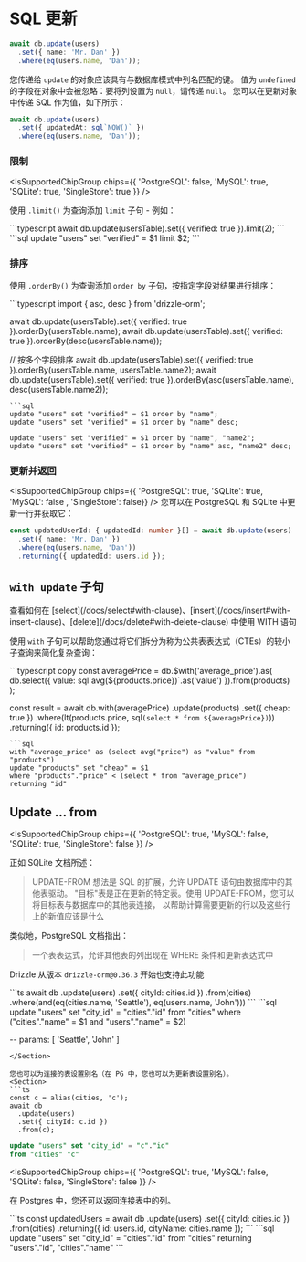 
# SQL 更新

```typescript copy
await db.update(users)
  .set({ name: 'Mr. Dan' })
  .where(eq(users.name, 'Dan'));
```

您传递给 `update` 的对象应该具有与数据库模式中列名匹配的键。
值为 `undefined` 的字段在对象中会被忽略：要将列设置为 `null`，请传递 `null`。
您可以在更新对象中传递 SQL 作为值，如下所示：

```typescript copy
await db.update(users)
  .set({ updatedAt: sql`NOW()` })
  .where(eq(users.name, 'Dan'));
```

### 限制

<IsSupportedChipGroup chips={{ 'PostgreSQL': false, 'MySQL': true, 'SQLite': true, 'SingleStore': true }} />

使用 `.limit()` 为查询添加 `limit` 子句 - 例如：
<Section>
```typescript
await db.update(usersTable).set({ verified: true }).limit(2);
```
```sql
update "users" set "verified" = $1 limit $2;
```
</Section>

### 排序
使用 `.orderBy()` 为查询添加 `order by` 子句，按指定字段对结果进行排序：
<Section>
```typescript
import { asc, desc } from 'drizzle-orm';

await db.update(usersTable).set({ verified: true }).orderBy(usersTable.name);
await db.update(usersTable).set({ verified: true }).orderBy(desc(usersTable.name));

// 按多个字段排序
await db.update(usersTable).set({ verified: true }).orderBy(usersTable.name, usersTable.name2);
await db.update(usersTable).set({ verified: true }).orderBy(asc(usersTable.name), desc(usersTable.name2));
```
```sql
update "users" set "verified" = $1 order by "name";
update "users" set "verified" = $1 order by "name" desc;

update "users" set "verified" = $1 order by "name", "name2";
update "users" set "verified" = $1 order by "name" asc, "name2" desc;
```
</Section>

### 更新并返回
<IsSupportedChipGroup chips={{ 'PostgreSQL': true, 'SQLite': true, 'MySQL': false , 'SingleStore': false}} />
您可以在 PostgreSQL 和 SQLite 中更新一行并获取它：
```typescript copy
const updatedUserId: { updatedId: number }[] = await db.update(users)
  .set({ name: 'Mr. Dan' })
  .where(eq(users.name, 'Dan'))
  .returning({ updatedId: users.id });
```

## `with update` 子句

<Callout>
  查看如何在 [select](/docs/select#with-clause)、[insert](/docs/insert#with-insert-clause)、[delete](/docs/delete#with-delete-clause) 中使用 WITH 语句
</Callout>

使用 `with` 子句可以帮助您通过将它们拆分为称为公共表表达式（CTEs）的较小子查询来简化复杂查询：
<Section>
```typescript copy
const averagePrice = db.$with('average_price').as(
        db.select({ value: sql`avg(${products.price})`.as('value') }).from(products)
);

const result = await db.with(averagePrice)
		.update(products)
		.set({
			cheap: true
		})
		.where(lt(products.price, sql`(select * from ${averagePrice})`))
		.returning({
			id: products.id
		});
```
```sql
with "average_price" as (select avg("price") as "value" from "products") 
update "products" set "cheap" = $1 
where "products"."price" < (select * from "average_price") 
returning "id"
```
</Section>

## Update ... from

<IsSupportedChipGroup chips={{ 'PostgreSQL': true, 'MySQL': false, 'SQLite': true, 'SingleStore': false }} />

正如 SQLite 文档所述：

> UPDATE-FROM 想法是 SQL 的扩展，允许 UPDATE 语句由数据库中的其他表驱动。
"目标"表是正在更新的特定表。使用 UPDATE-FROM，您可以将目标表与数据库中的其他表连接，
以帮助计算需要更新的行以及这些行上的新值应该是什么

类似地，PostgreSQL 文档指出：

> 一个表表达式，允许其他表的列出现在 WHERE 条件和更新表达式中

Drizzle 从版本 `drizzle-orm@0.36.3` 开始也支持此功能

<Section>
```ts
await db
  .update(users)
  .set({ cityId: cities.id })
  .from(cities)
  .where(and(eq(cities.name, 'Seattle'), eq(users.name, 'John')))
```
```sql
update "users" set "city_id" = "cities"."id" 
from "cities" 
where ("cities"."name" = $1 and "users"."name" = $2)

-- params: [ 'Seattle', 'John' ]
```
</Section>

您也可以为连接的表设置别名（在 PG 中，您也可以为更新表设置别名）。
<Section>
```ts
const c = alias(cities, 'c');
await db
  .update(users)
  .set({ cityId: c.id })
  .from(c);
```
```sql
update "users" set "city_id" = "c"."id" 
from "cities" "c"
```
</Section>

<IsSupportedChipGroup chips={{ 'PostgreSQL': true, 'MySQL': false, 'SQLite': false, 'SingleStore': false }} />

在 Postgres 中，您还可以返回连接表中的列。
<Section>
```ts
const updatedUsers = await db
  .update(users)
  .set({ cityId: cities.id })
  .from(cities)
  .returning({ id: users.id, cityName: cities.name });
```
```sql
update "users" set "city_id" = "cities"."id" 
from "cities" 
returning "users"."id", "cities"."name"
```
</Section>
